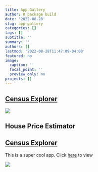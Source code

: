 ```yaml
---
title: App Gallery
author: R package build
date: '2022-08-28'
slug: app-gallery
categories: []
tags: []
subtitle: ''
summary: ''
authors: []
lastmod: '2022-08-28T11:47:09-04:00'
featured: no
image:
  caption: ''
  focal_point: ''
  preview_only: no
projects: []
---
```


## [Census Explorer](https://conorotompkins.shinyapps.io/housing)

[![](images/featured.png)](https://conorotompkins.shinyapps.io/housing)

## House Price Estimator


<div><a href ="https://conorotompkins.shinyapps.io/housing" target = "_blank"><h2>Census Explorer</a></div>

<p>This is a super cool app. Click <a href ="https://conorotompkins.shinyapps.io/housing" target = "_blank">here</a> to view</p>

<div><a href ="https://conorotompkins.shinyapps.io/housing" target = "_blank"><img src="images/featured.png"></a></div>
